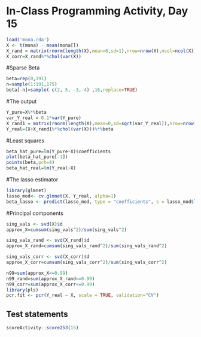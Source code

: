 # In-Class Programming Activity, Day 15

```r
load('mona.rda')
X <- t(mona) - mean(mona[])
X_rand = matrix(rnorm(length(X),mean=0,sd=1),nrow=nrow(X),ncol=ncol(X))
X_corr=X_rand%*%chol(var(X))
```

#Sparse Beta
```r
beta=rep(0,191)
n=sample(1:191,175)
beta[-n]=sample( c(2, 5, -3,-4) ,16,replace=TRUE)
```

#The output
```r
Y_pure=X%*%beta
var_Y_real = 0.1*var(Y_pure)
X_rand1 = matrix(rnorm(length(X),mean=0,sd=sqrt(var_Y_real)),nrow=nrow(X),ncol=ncol(X))
Y_real=(X+X_rand1%*%chol(var(X)))%*%beta
```
#Least squares
```r
beta_hat_pure=lm(Y_pure~X)$coefficients
plot(beta_hat_pure[-1])
points(beta,pch=4)
beta_hat_real=lm(Y_real~X) 
```

#The lasso estimator
```r
library(glmnet)
lasso_mod<- cv.glmnet(X, Y_real, alpha=1)
beta_lasso <- predict(lasso_mod, type = "coefficients", s = lasso_mod$lambda.min)
```
#Principal components
```r
sing_vals <- svd(X)$d
approx_X=cumsum(sing_vals^2)/sum(sing_vals^2)

sing_vals_rand <- svd(X_rand)$d
approx_X_rand=cumsum(sing_vals_rand^2)/sum(sing_vals_rand^2)

sing_vals_corr <- svd(X_corr)$d
approx_X_corr=cumsum(sing_vals_corr^2)/sum(sing_vals_corr^2)

n99=sum(approx_X<=0.99)
n99_rand=sum(approx_X_rand<=0.99)
n99_corr=sum(approx_X_corr<=0.99)
library(pls)
pcr.fit <- pcr(Y_real ~ X, scale = TRUE, validation="CV") 
```



## Test statements

```r
scoreActivity::score253(15)
```